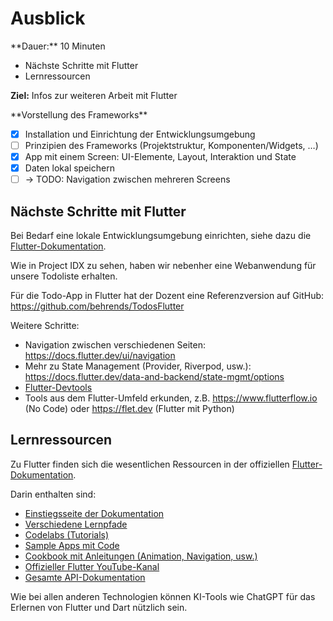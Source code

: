 
# Ausblick

<Callout>
  **Dauer:** 10 Minuten

  - Nächste Schritte mit Flutter
  - Lernressourcen

  **Ziel:** Infos zur weiteren Arbeit mit Flutter
</Callout>

<Callout type="info">
**Vorstellung des Frameworks**

- [x] Installation und Einrichtung der Entwicklungsumgebung
- [ ] Prinzipien des Frameworks (Projektstruktur, Komponenten/Widgets, …)
- [x] App mit einem Screen: UI-Elemente, Layout, Interaktion und State
- [x] Daten lokal speichern
- [ ] &rarr; TODO: Navigation zwischen mehreren Screens

</Callout>

## Nächste Schritte mit Flutter

Bei Bedarf eine lokale Entwicklungsumgebung einrichten, 
siehe dazu die 
[Flutter-Dokumentation](https://flutter.dev/docs/get-started/install).

Wie in Project IDX zu sehen, haben wir nebenher eine Webanwendung
für unsere Todoliste erhalten.

Für die Todo-App in Flutter hat der Dozent eine Referenzversion
auf GitHub: https://github.com/behrends/TodosFlutter

Weitere Schritte:

- Navigation zwischen verschiedenen Seiten: https://docs.flutter.dev/ui/navigation
- Mehr zu State Management (Provider, Riverpod, usw.): https://docs.flutter.dev/data-and-backend/state-mgmt/options
- [Flutter-Devtools](https://docs.flutter.dev/tools/devtools)
- Tools aus dem Flutter-Umfeld erkunden, z.B. https://www.flutterflow.io (No Code) oder https://flet.dev (Flutter mit Python)


## Lernressourcen

Zu Flutter finden sich die wesentlichen Ressourcen in
der offiziellen [Flutter-Dokumentation](https://flutter.dev/docs).

Darin enthalten sind:

- [Einstiegsseite der Dokumentation](https://docs.flutter.dev)
- [Verschiedene Lernpfade](https://flutter.dev/learn)
- [Codelabs (Tutorials)](https://docs.flutter.dev/codelabs)
- [Sample Apps mit Code](https://flutter.github.io/samples/)
- [Cookbook mit Anleitungen (Animation, Navigation, usw.)](https://docs.flutter.dev/cookbook)
- [Offizieller Flutter YouTube-Kanal](https://www.youtube.com/@flutterdev)
- [Gesamte API-Dokumentation](https://api.flutter.dev/)

Wie bei allen anderen Technologien können KI-Tools wie ChatGPT 
für das Erlernen von Flutter und Dart nützlich sein.